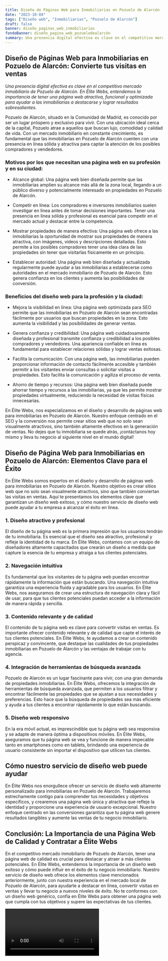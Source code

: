 ```yaml
---
title: Diseño de Páginas Web para Inmobiliarias en Pozuelo de Alarcón
date: "2023-10-04"
tags: ["Diseño web", "Inmobiliarias", "Pozuelo de Alarcón"]
draft: false
banner: diseño_paginas_web_inmobiliarias
fondoBanner: diseño_pagina_web_pozuelodealarcón
summary: Una presencia digital efectiva es clave en el competitivo mercado inmobiliario de Pozuelo de Alarcón. En Élite Webs, entendemos la importancia de tener una página web atractiva, funcional y optimizada para ayudar a las inmobiliarias a destacarse y lograr resultados sobresalientes.
---
```



## Diseño de Páginas Web para Inmobiliarias en Pozuelo de Alarcón: Convierte tus visitas en ventas

_Una presencia digital efectiva es clave en el competitivo mercado inmobiliario de Pozuelo de Alarcón. En Élite Webs, entendemos la importancia de tener una página web atractiva, funcional y optimizada para ayudar a las inmobiliarias a destacarse y lograr resultados sobresalientes._

Pozuelo de Alarcón, situado en la Comunidad de Madrid, es conocido por ser un lugar próspero y exclusivo para vivir. Con una ubicación ideal cerca de la capital, Pozuelo atrae a aquellos que buscan lujo, comodidad y calidad de vida. Con un mercado inmobiliario en constante crecimiento, es fundamental que las inmobiliarias en Pozuelo de Alarcón cuenten con una presencia en línea sólida y atractiva para captar la atención de los posibles compradores y vendedores.

### Motivos por los que necesitan una página web en su profesión y en su ciudad:

- Alcance global: Una página web bien diseñada permite que las inmobiliarias amplíen su alcance más allá de la zona local, llegando a un público diverso y potencialmente interesado en propiedades en Pozuelo de Alarcón.

- Competir en línea: Los compradores e inversores inmobiliarios suelen investigar en línea antes de tomar decisiones importantes. Tener una presencia en línea sólida y profesional es esencial para competir en el mercado actual y destacar entre la competencia.

- Mostrar propiedades de manera efectiva: Una página web ofrece a las inmobiliarias la oportunidad de mostrar sus propiedades de manera atractiva, con imágenes, videos y descripciones detalladas. Esto permite a los posibles compradores tener una idea clara de las propiedades sin tener que visitarlas físicamente en un principio.

- Establecer autoridad: Una página web bien diseñada y actualizada regularmente puede ayudar a las inmobiliarias a establecerse como autoridades en el mercado inmobiliario de Pozuelo de Alarcón. Esto genera confianza en los clientes y aumenta las posibilidades de conversión.

### Beneficios del diseño web para la profesión y la ciudad:

- Mejora la visibilidad en línea: Una página web optimizada para SEO permite que las inmobiliarias en Pozuelo de Alarcón sean encontradas fácilmente por usuarios que buscan propiedades en la zona. Esto aumenta la visibilidad y las posibilidades de generar ventas.

- Genera confianza y credibilidad: Una página web cuidadosamente diseñada y profesional transmite confianza y credibilidad a los posibles compradores y vendedores. Una apariencia confiable en línea es fundamental para establecer relaciones sólidas y lograr ventas exitosas.

- Facilita la comunicación: Con una página web, las inmobiliarias pueden proporcionar información de contacto fácilmente accesible y también permitir a los visitantes enviar consultas o solicitar visitas a propiedades. Esto facilita la comunicación y agiliza el proceso de venta.

- Ahorro de tiempo y recursos: Una página web bien diseñada puede ahorrar tiempo y recursos a las inmobiliarias, ya que les permite mostrar propiedades virtualmente, reduciendo la necesidad de visitas físicas innecesarias.

En Élite Webs, nos especializamos en el diseño y desarrollo de páginas web para inmobiliarias en Pozuelo de Alarcón. Nuestro enfoque centrado en el SEO y la conversión nos permite crear sitios web que no solo sean visualmente atractivos, sino también altamente efectivos en la generación de ventas. No dejes que tu inmobiliaria se quede atrás, ¡contáctanos hoy mismo y lleva tu negocio al siguiente nivel en el mundo digital!

<GifSeo />

<Cta />

## Diseño de Página Web para Inmobiliarias en Pozuelo de Alarcón: Elementos Clave para el Éxito

En Élite Webs somos expertos en el diseño y desarrollo de páginas web para inmobiliarias en Pozuelo de Alarcón. Nuestro objetivo es crear sitios web que no solo sean visualmente atractivos, sino que también conviertan las visitas en ventas. Aquí te presentamos los elementos clave que garantizan un diseño web exitoso, y cómo nuestro servicio de diseño web puede ayudar a tu empresa a alcanzar el éxito en línea.

### 1. Diseño atractivo y profesional

El diseño de tu página web es la primera impresión que los usuarios tendrán de tu inmobiliaria. Es esencial que el diseño sea atractivo, profesional y refleje la identidad de tu marca. En Élite Webs, contamos con un equipo de diseñadores altamente capacitados que crearán un diseño a medida que capture la esencia de tu empresa y atraiga a tus clientes potenciales.

### 2. Navegación intuitiva

Es fundamental que los visitantes de tu página web puedan encontrar rápidamente la información que están buscando. Una navegación intuitiva garantiza una experiencia fluida y agradable para los usuarios. En Élite Webs, nos aseguramos de crear una estructura de navegación clara y fácil de usar, para que tus clientes potenciales puedan acceder a la información de manera rápida y sencilla.

### 3. Contenido relevante y de calidad

El contenido de tu página web es clave para convertir visitas en ventas. Es importante ofrecer contenido relevante y de calidad que capte el interés de tus clientes potenciales. En Élite Webs, te ayudamos a crear un contenido perspicaz y convincente, que destaque las cualidades de tus propiedades inmobiliarias en Pozuelo de Alarcón y las ventajas de trabajar con tu agencia.

### 4. Integración de herramientas de búsqueda avanzada

Pozuelo de Alarcón es un lugar fascinante para vivir, con una gran demanda de propiedades inmobiliarias. En Élite Webs, ofrecemos la integración de herramientas de búsqueda avanzada, que permiten a los usuarios filtrar y encontrar fácilmente las propiedades que se ajustan a sus necesidades y preferencias. Esto hace que la búsqueda de propiedades sea más eficiente y ayuda a tus clientes a encontrar rápidamente lo que están buscando.

### 5. Diseño web responsivo

En la era móvil actual, es imprescindible que tu página web sea responsiva y se adapte de manera óptima a dispositivos móviles. En Élite Webs, aseguramos que tu página web se vea y funcione de manera impecable tanto en smartphones como en tablets, brindando una experiencia de usuario consistente sin importar el dispositivo que utilicen tus clientes.

## Cómo nuestro servicio de diseño web puede ayudar

En Élite Webs nos enorgullece ofrecer un servicio de diseño web altamente personalizado para inmobiliarias en Pozuelo de Alarcón. Trabajaremos estrechamente contigo para comprender tus necesidades y objetivos específicos, y crearemos una página web única y atractiva que refleje la identidad y proporcione una experiencia de usuario excepcional. Nuestro enfoque centrado en las conversiones garantiza que tu página web genere resultados tangibles y aumente las ventas de tu negocio inmobiliario.

## Conclusión: La Importancia de una Página Web de Calidad y Contratar a Élite Webs

En el competitivo mercado inmobiliario de Pozuelo de Alarcón, tener una página web de calidad es crucial para destacar y atraer a más clientes potenciales. En Élite Webs, entendemos la importancia de un diseño web exitoso y cómo puede influir en el éxito de tu negocio inmobiliario. Nuestro servicio de diseño web ofrece los elementos clave mencionados anteriormente, junto con nuestra experiencia en el mercado local de Pozuelo de Alarcón, para ayudarte a destacar en línea, convertir visitas en ventas y llevar tu negocio a nuevos niveles de éxito. No te conformes con un diseño web genérico, confía en Élite Webs para obtener una página web que cumpla con tus objetivos y supere las expectativas de tus clientes.

<Video />

<CtaBot job="Inmobiliarias" city="Pozuelo de Alarcón" />

<Gmaps query="Pozuelo de Alarcón+españa+maps" />
